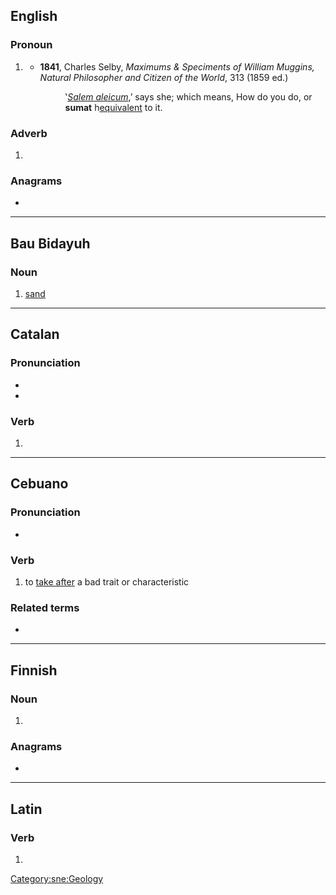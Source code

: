 ==English==

===Pronoun===
{{en-pronoun}}

# {{lb|en|Yorkshire|dialectal|obsolete}} {{alternative form of|en|summat}}
#* '''1841''', Charles Selby, ''Maximums & Speciments of William Muggins, Natural Philosopher and Citizen of the World'', 313 (1859 ed.)
#*: ‛''[[salaam alaikum|Salem aleicum]]'',’ says she; which means, How do you do, or '''sumat''' h[[equivalent]] to it.

===Adverb===
{{en-adv|-}}

# {{lb|en|Yorkshire|dialectal|obsolete}} {{alternative form of|en|summat}}

===Anagrams===
* {{anagrams|en|a=amstu|Ma Tsu|Ma-tsu|Mat-Su|Matsu|Maust|musta}}

----

==Bau Bidayuh==

===Noun===
{{head|sne|noun}}

# [[sand]] {{gloss|finely ground rock}}

[[Category:sne:Geology]]

----

==Catalan==

===Pronunciation===
* {{ca-IPA}}
* {{rhymes|ca|at}}

===Verb===
{{ca-pp|suma}}

# {{ca-verb form of|m=ptc|t=past|sumar}}

----

==Cebuano==

===Pronunciation===
* {{hyphenation|ceb|su|mat}}

===Verb===
{{head|ceb|verb}}

# to [[take after]] a bad trait or characteristic

===Related terms===
* {{l|ceb|liwat}}

----

==Finnish==

===Noun===
{{head|fi|noun form}}

# {{fi-form of|suma|case=nominative|pl=plural}}

===Anagrams===
* {{anagrams|fi|a=amstu|masut|musat|musta}}

----

==Latin==

===Verb===
{{la-verb-form|sūmat}}

# {{inflection of|la|sūmō||3|s|pres|actv|subj}}
